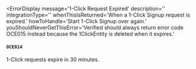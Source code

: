 
<ErrorDisplay 
  message='1-Click Request Expired' 
  description=''
  integrationType=''
  whenThisIsReturned='When a 1-Click Signup request is expired.' 
  howToHandle='Start 1-Click Signup over again.'
  youShouldNeverGetThisError='Verified should always return error code OCE015 instead because the 1ClickEntity is deleted when it expires.'
>
  #### `OCE014`
</ErrorDisplay>

1-Click requests expire in 30 minutes.